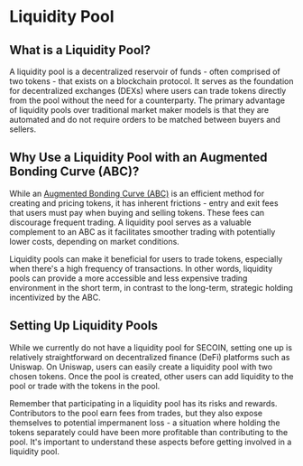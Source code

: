 # Liquidity Pool

## What is a Liquidity Pool?

A liquidity pool is a decentralized reservoir of funds - often comprised of two tokens - that exists on a blockchain protocol. It serves as the foundation for decentralized exchanges (DEXs) where users can trade tokens directly from the pool without the need for a counterparty. The primary advantage of liquidity pools over traditional market maker models is that they are automated and do not require orders to be matched between buyers and sellers.

## Why Use a Liquidity Pool with an Augmented Bonding Curve (ABC)?

While an [Augmented Bonding Curve (ABC)](/secoin/abc) is an efficient method for creating and pricing tokens, it has inherent frictions - entry and exit fees that users must pay when buying and selling tokens. These fees can discourage frequent trading. A liquidity pool serves as a valuable complement to an ABC as it facilitates smoother trading with potentially lower costs, depending on market conditions.

Liquidity pools can make it beneficial for users to trade tokens, especially when there's a high frequency of transactions. In other words, liquidity pools can provide a more accessible and less expensive trading environment in the short term, in contrast to the long-term, strategic holding incentivized by the ABC.

## Setting Up Liquidity Pools

While we currently do not have a liquidity pool for SECOIN, setting one up is relatively straightforward on decentralized finance (DeFi) platforms such as Uniswap. On Uniswap, users can easily create a liquidity pool with two chosen tokens. Once the pool is created, other users can add liquidity to the pool or trade with the tokens in the pool.

Remember that participating in a liquidity pool has its risks and rewards. Contributors to the pool earn fees from trades, but they also expose themselves to potential impermanent loss - a situation where holding the tokens separately could have been more profitable than contributing to the pool. It's important to understand these aspects before getting involved in a liquidity pool.
